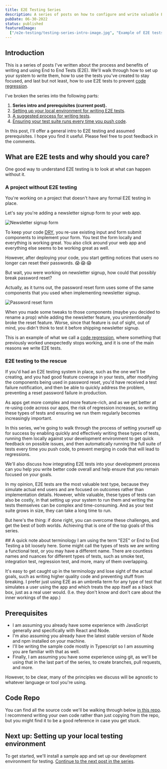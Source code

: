 ```yaml
---
title: E2E Testing Series
description: A series of posts on how to configure and write valuable E2E tests.
pubDate: 06-30-2022
status: published
featuredImage:
  ["/e2e-testing/testing-series-intro-image.jpg", "Example of E2E tests"]
---
```


## Introduction

This is a series of posts I've written about the process and benefits of writing and using End to End Tests (E2E). We'll walk through how to set up your system to write them, how to use the tests you've created to stay focused, and last but not least, how to use E2E tests to prevent [code regression](https://www.google.com/search?q=code+regression).

I've broken the series into the following parts:

1. **Series intro and prerequisites (current post).**
2. [Setting up your local environment for writing E2E tests](/blog/e2e-series-setting-up-your-local-environment).
3. [A suggested process for writing tests](/blog/e2e-series-a-process-for-writing-tests).
4. [Ensuring your test suite runs every time you push code](/blog/e2e-series-ensure-tests-run-on-every-push).

In this post, I'll offer a general intro to E2E testing and assumed prerequisites. I hope you find it useful. Please feel free to post feedback in the comments.

## What are E2E tests and why should you care?

One good way to understand E2E testing is to look at what can happen without it.

### A project without E2E testing

You're working on a project that doesn't have any formal E2E testing in place.

Let's say you're adding a newsletter signup form to your web app.

![Newsletter signup form](/images/blog/e2e-testing/newsletter-form-styled.jpg)

To keep your code [DRY](https://en.wikipedia.org/wiki/Don%27t_repeat_yourself), you re-use existing input and form submit components to implement your form. You test the form locally and everything is working great. You also click around your web app and everything else seems to be working great as well.

However, after deploying your code, you start getting notices that users no longer can reset their passwords. :scream: :scream: :scream:

But wait, you were working on newsletter signup, how could that possibly break password reset?

Actually, as it turns out, the password reset form uses some of the same components that you used when implementing newsletter signup.

![Password reset form](/images/blog/e2e-testing/password-reset-form.jpg)

When you made some tweaks to those components (maybe you decided to rename a prop) while adding the newsletter feature, you unintentionally broke the reset feature. Worse, since that feature is out of sight, out of mind, you didn't think to test it before shipping newsletter signup.

This is an example of what we call a [code regression](https://en.wikipedia.org/wiki/Software_regression), where something that previously worked unexpectedly stops working, and it is one of the main reasons we write E2E tests.

### E2E testing to the rescue

If you'd had an E2E testing system in place, such as the one we'll be creating, and you had good feature coverage in your tests, after modifying the components being used in password reset, you'd have received a test failure notification, and then be able to quickly address the problem, preventing a reset password failure in production.

As apps get more complex and more feature-rich, and as we get better at re-using code across our apps, the risk of regression increases, so writing these types of tests and ensuring we run them regularly becomes increasingly important.

In this series, we're going to walk through the process of setting yourself up for success by enabling quickly and effectively writing these types of tests, running them locally against your development environment to get quick feedback on possible issues, and then automatically running the full suite of tests every time you push code, to prevent merging in code that will lead to regressions.

We'll also discuss how integrating E2E tests into your development process can you help you write better code overall and help ensure that you remain focused on your goals.

In my opinion, E2E tests are the most valuable test type, because they simulate actual end users and are focused on outcomes rather than implementation details. However, while valuable, these types of tests can also be costly, in that setting up your system to run them and writing the tests themselves can be complex and time-consuming. And as your test suite grows in size, they can take a long time to run.

But here's the thing: if done right, you can overcome these challenges, and get the best of both worlds. Achieving that is one of the top goals of this series.

<CalloutBox>
## A quick note about terminology
I am using the term "E2E" or End to End Testing a bit loosely here. Some might call the types of tests we are writing a functional test, or you may have a different name.  There are countless names and nuances for different types of tests, such as smoke test, integration test, regression test, and more, many of them overlapping.

It's easy to get caught up in the terminology and lose sight of the actual goals, such as writing higher quality code and preventing stuff from breaking. I prefer just using E2E as an umbrella term for any type of test that simulates a user using the app and which treats the app itself as a black box, just as a real user would. (I.e. they don't know and don't care about the inner workings of the app.)

</CalloutBox>

## Prerequisites

- I am assuming you already have some experience with JavaScript generally and specifically with React and Node.
- I'm also assuming you already have the latest stable version of Node and npm installed on your machine.
- I'll be writing the sample code mostly in Typescript so I am assuming you are familiar with that as well.
- Finally, I am assuming you have some experience using git, as we'll be using that in the last part of the series, to create branches, pull requests, and more.

However, to be clear, many of the principles we discuss will be agnostic to whatever language or tool you're using.

## Code Repo

You can find all the source code we'll be walking through below [in this repo](https://github.com/andersr/e2e-testing-tutorial). I recommend writing your own code rather than just copying from the repo, but you might find it to be a good reference in case you get stuck.

## Next up: Setting up your local testing environment

To get started, we'll install a sample app and set up our development environment for testing. [Continue to the next post in the series](/blog/e2e-series-setting-up-your-local-environment).
